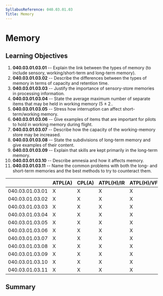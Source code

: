 ```yaml
---
SyllabusReference: 040.03.01.03
Title: Memory
---
```


# Memory

## Learning Objectives

1.  **040.03.01.03.01** -- Explain the link between the types of memory (to
    include sensory, working/short-term and long-term memory).
2.  **040.03.01.03.02** -- Describe the differences between the types of memory
    in terms of capacity and retention time.
3.  **040.03.01.03.03** -- Justify the importance of sensory-store memories in
    processing information.
4.  **040.03.01.03.04** -- State the average maximum number of separate items
    that may be held in working memory (5 ± 2..
5.  **040.03.01.03.05** -- Stress how interruption can affect short-term/working
    memory.
6.  **040.03.01.03.06** -- Give examples of items that are important for pilots
    to hold in working memory during flight.
7.  **040.03.01.03.07** -- Describe how the capacity of the working-memory store
    may be increased.
8.  **040.03.01.03.08** -- State the subdivisions of long-term memory and give
    examples of their content.
9.  **040.03.01.03.09** -- Explain that skills are kept primarily in the
    long-term memory.
10. **040.03.01.03.10** -- Describe amnesia and how it affects memory.
11. **040.03.01.03.11** -- Name the common problems with both the long- and
    short-term memories and the best methods to try to counteract them.

|                 | ATPL(A) | CPL(A) | ATPL(H)/IR | ATPL(H)/VFR | CPL(H) | IR  | CBIR(A) |
| --------------- | ------- | ------ | ---------- | ----------- | ------ | --- | ------- |
| 040.03.01.03.01 | X       | X      | X          | X           | X      | X   |         |
| 040.03.01.03.02 | X       | X      | X          | X           | X      | X   |         |
| 040.03.01.03.03 | X       | X      | X          | X           | X      | X   |         |
| 040.03.01.03.04 | X       | X      | X          | X           | X      | X   |         |
| 040.03.01.03.05 | X       | X      | X          | X           | X      | X   |         |
| 040.03.01.03.06 | X       | X      | X          | X           | X      | X   |         |
| 040.03.01.03.07 | X       | X      | X          | X           | X      | X   |         |
| 040.03.01.03.08 | X       | X      | X          | X           | X      | X   |         |
| 040.03.01.03.09 | X       | X      | X          | X           | X      | X   |         |
| 040.03.01.03.10 | X       | X      | X          | X           | X      | X   |         |
| 040.03.01.03.11 | X       | X      | X          | X           | X      | X   |         |

## Summary
